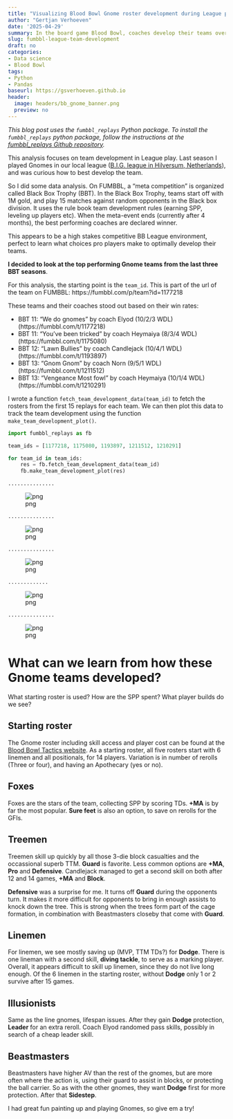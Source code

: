 ```yaml
---
title: "Visualizing Blood Bowl Gnome roster development during League play"
author: "Gertjan Verhoeven"
date: '2025-04-29'
summary: In the board game Blood Bowl, coaches develop their teams over a series of matches. In this post, we use the **fumbbl_replays** to plot and analyze Gnome team development choices in Blood Bowl league play.
slug: fumbbl-league-team-development
draft: no
categories: 
- Data science
- Blood Bowl
tags:
- Python
- Pandas
baseurl: https://gsverhoeven.github.io
header:
  image: headers/bb_gnome_banner.png
  preview: no
---
```


*This blog post uses the `fumbbl_replays` Python package.*
*To install the `fumbbl_replays` python package, follow the instructions at the [fumbbl_replays Github repository](https://github.com/gsverhoeven/fumbbl_replays).*


This analysis focuses on team development in League play.
Last season I played Gnomes in our local league ([B.I.G. league in Hilversum, Netherlands](https://tourplay.net/en/blood-bowl/big-season-5/)), and was curious how to best develop the team. 

So I did some data analysis.
On FUMBBL, a "meta competition" is organized called Black Box Trophy (BBT).
In the Black Box Trophy, teams start off with 1M gold, and play 15 matches against random opponents in the Black box division.
It uses the rule book team development rules (earning SPP, leveling up players etc).
When the meta-event ends (currently after 4 months), the best performing coaches are declared winner.

This appears to be a high stakes competitive BB League environment, perfect to learn what choices pro players make to optimally develop their teams.

**I decided to look at the top performing Gnome teams from the last three BBT seasons**.

For this analysis, the starting point is the `team_id`. 
This is part of the url of the team on FUMBBL: https://fumbbl.com/p/team?id=1177218

These teams and their coaches stood out based on their win rates:

* BBT 11: "We do gnomes" by coach Elyod (10/2/3 WDL) (https://fumbbl.com/t/1177218)
* BBT 11: "You've been tricked"  by coach Heymaiya (8/3/4 WDL) (https://fumbbl.com/t/1175080)
* BBT 12: "Lawn Bullies" by coach Candlejack (10/4/1 WDL) (https://fumbbl.com/t/1193897)
* BBT 13: "Gnom Gnom" by coach Norn (9/5/1 WDL) (https://fumbbl.com/t/1211512)
* BBT 13: "Vengeance Most fowl" by coach Heymaiya (10/1/4 WDL) (https://fumbbl.com/t/1210291)

I wrote a function `fetch_team_development_data(team_id)` to fetch the rosters from the first 15 replays for each team.
We can then plot this data to track the team development using the function `make_team_development_plot()`.


```python
import fumbbl_replays as fb

team_ids = [1177218, 1175080, 1193897, 1211512, 1210291]

for team_id in team_ids:
    res = fb.fetch_team_development_data(team_id)
    fb.make_team_development_plot(res)
```

    ...............


    
![png](post/2025-04-29_application_team_league_development_files/application_team_league_development_2_1.png)
    


    ...............


    
![png](post/2025-04-29_application_team_league_development_files/application_team_league_development_2_3.png)
    


    ...............


    
![png](post/2025-04-29_application_team_league_development_files/application_team_league_development_2_5.png)
    


    .............


    
![png](post/2025-04-29_application_team_league_development_files/application_team_league_development_2_7.png)
    


    ...............


    
![png](post/2025-04-29_application_team_league_development_files/application_team_league_development_2_9.png)
    


# What can we learn from how these Gnome teams developed?

What starting roster is used?
How are the SPP spent? What player builds do we see?

## Starting roster

The Gnome roster including skill access and player cost can be found at the [Blood Bowl Tactics website](https://bbtactics.com/gnome-teams/).
As a starting roster, all five rosters start with 6 linemen and all positionals, for 14 players.
Variation is in number of rerolls (Three or four), and having an Apothecary (yes or no).

## Foxes

Foxes are the stars of the team, collecting SPP by scoring TDs. 
**+MA** is by far the most popular. **Sure feet** is also an option, to save on rerolls for the GFIs.

## Treemen

Treemen skill up quickly by all those 3-die block casualties and the occassional superb TTM. 
**Guard** is favorite. Less common options are **+MA**, **Pro** and **Defensive**.
Candlejack managed to get a second skill on both after 12 and 14 games, **+MA** and **Block**.

**Defensive** was a surprise for me. It turns off **Guard** during the opponents turn.
It makes it more difficult for opponents to bring in enough assists to knock down the tree.
This is strong when the trees form part of the cage formation, in combination with Beastmasters closeby that come with **Guard**.

## Linemen

For linemen, we see mostly saving up (MVP, TTM TDs?) for **Dodge**. There is one lineman with a second skill, **diving tackle**, to serve as a marking player.
Overall, it appears difficult to skill up linemen, since they do not live long enough.
Of the 6 linemen in the starting roster, without **Dodge** only 1 or 2 survive after 15 games.

## Illusionists
Same as the line gnomes, lifespan issues. After they gain **Dodge** protection, **Leader** for an extra reroll.
Coach Elyod randomed pass skills, possibly in search of a cheap leader skill.

## Beastmasters
Beastmasters have higher AV than the rest of the gnomes, but are more often where the action is, using their guard to assist in blocks, or protecting the ball carrier.
So as with the other gnomes, they want **Dodge** first for more protection. After that **Sidestep**.

I had great fun painting up and playing Gnomes, so give em a try!


